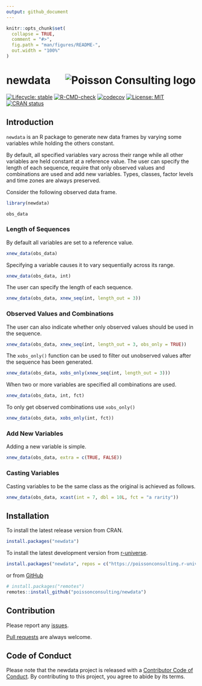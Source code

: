 ```yaml
---
output: github_document
---
```


<!-- README.md is generated from README.Rmd. Please edit that file -->

```r
knitr::opts_chunk$set(
  collapse = TRUE,
  comment = "#>",
  fig.path = "man/figures/README-",
  out.width = "100%"
)
```

# newdata <img src="man/figures/logo.png" align="right" alt= "Poisson Consulting logo"/>

<!-- badges: start -->
[![Lifecycle: stable](https://img.shields.io/badge/lifecycle-stable-brightgreen.svg)](https://lifecycle.r-lib.org/articles/stages.html#stable)
[![R-CMD-check](https://github.com/poissonconsulting/newdata/actions/workflows/R-CMD-check.yaml/badge.svg)](https://github.com/poissonconsulting/newdata/actions/workflows/R-CMD-check.yaml)
[![codecov](https://codecov.io/gh/poissonconsulting/newdata/graph/badge.svg?token=pJO8edj5Wu)](https://codecov.io/gh/poissonconsulting/newdata)
[![License: MIT](https://img.shields.io/badge/License-MIT-green.svg)](https://opensource.org/license/mit)
[![CRAN status](https://www.r-pkg.org/badges/version/newdata)](https://cran.r-project.org/package=newdata)
<!-- badges: end -->

## Introduction

`newdata` is an R package to generate new data frames by varying some variables while holding the others constant.

By default, all specified variables vary across their range 
while all other variables are held constant at a reference value.
The user can specify the length of each sequence, require that only
observed values and combinations are used and add new variables.
Types, classes, factor levels and time zones are always preserved.

Consider the following observed data frame.
```r
library(newdata)

obs_data
```

### Length of Sequences

By default all variables are set to a reference value.
```r
xnew_data(obs_data)
```

Specifying a variable causes it to vary sequentially across its range.
```r
xnew_data(obs_data, int)
```

The user can specify the length of each sequence.
```r
xnew_data(obs_data, xnew_seq(int, length_out = 3))
```

### Observed Values and Combinations

The user can also indicate whether only observed values should be used in the sequence.
```r
xnew_data(obs_data, xnew_seq(int, length_out = 3, obs_only = TRUE))
```

The `xobs_only()` function can be used to filter out unobserved values after the sequence has been generated.
```r
xnew_data(obs_data, xobs_only(xnew_seq(int, length_out = 3)))
```

When two or more variables are specified all combinations are used.
```r
xnew_data(obs_data, int, fct)
```

To only get observed combinations use `xobs_only()`
```r
xnew_data(obs_data, xobs_only(int, fct))
```

### Add New Variables

Adding a new variable is simple.
```r
xnew_data(obs_data, extra = c(TRUE, FALSE))
```

### Casting Variables

Casting variables to be the same class as the original is achieved as follows.
```r
xnew_data(obs_data, xcast(int = 7, dbl = 10L, fct = "a rarity"))
```

## Installation

To install the latest release version from CRAN.
```r
install.packages("newdata")
```

To install the latest development version from [r-universe](https://poissonconsulting.r-universe.dev/newdata).
```r
install.packages("newdata", repos = c("https://poissonconsulting.r-universe.dev", "https://cloud.r-project.org"))
```

or from [GitHub](https://github.com/poissonconsulting/newdata)
```r
# install.packages("remotes")
remotes::install_github("poissonconsulting/newdata")
```

## Contribution

Please report any [issues](https://github.com/poissonconsulting/newdata/issues).

[Pull requests](https://github.com/poissonconsulting/newdata/pulls) are always welcome.

## Code of Conduct

Please note that the newdata project is released with a [Contributor Code of Conduct](https://contributor-covenant.org/version/2/1/CODE_OF_CONDUCT.html). By contributing to this project, you agree to abide by its terms.
